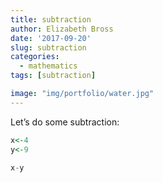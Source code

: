 ```yaml
---
title: subtraction
author: Elizabeth Bross
date: '2017-09-20'
slug: subtraction
categories:
  - mathematics
tags: [subtraction]

image: "img/portfolio/water.jpg"
---
```


Let's do some subtraction:

```r

x<-4
y<-9

x-y

```

